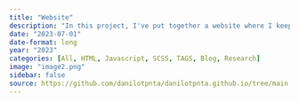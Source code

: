 ```yaml
---
title: "Website"
description: "In this project, I've put together a website where I keep my notes, display my projects, and share my contact. If you're curious about how this website was built, click on the source icon to see all the details. Cheers!"
date: "2023-07-01"
date-format: long
year: "2023"
categories: [All, HTML, Javascript, SCSS, TAGS, Blog, Research]
image: "image2.png"
sidebar: false
source: https://github.com/danilotpnta/danilotpnta.github.io/tree/main
---
```










